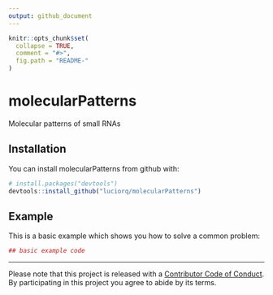```yaml
---
output: github_document
---
```


<!-- README.md is generated from README.Rmd. Please edit that file -->

```r
knitr::opts_chunk$set(
  collapse = TRUE,
  comment = "#>",
  fig.path = "README-"
)
```

# molecularPatterns

Molecular patterns of small RNAs

## Installation

You can install molecularPatterns from github with:

```r
# install.packages("devtools")
devtools::install_github("luciorq/molecularPatterns")
```

## Example

This is a basic example which shows you how to solve a common problem:

```r
## basic example code
```

----
Please note that this project is released with a [Contributor Code of Conduct](CONDUCT.md). By participating in this project you agree to abide by its terms.
